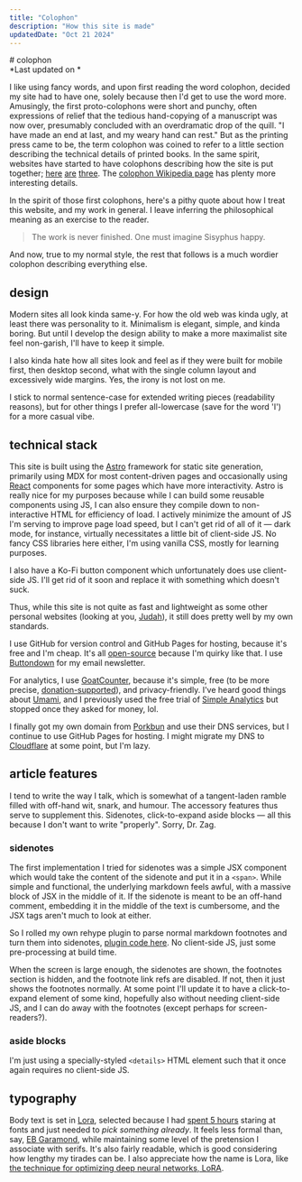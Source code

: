 ```yaml
---
title: "Colophon"
description: "How this site is made"
updatedDate: "Oct 21 2024"
---
```


<BasePage title={frontmatter.title} description={frontmatter.description}>
# colophon
<div>
  *Last updated on <FormattedDate date={new Date(frontmatter.updatedDate)} />*
</div>

I like using fancy words, and upon first reading the word colophon, decided my site had to have one, solely because then I'd get to use the word more. Amusingly, the first proto-colophons were short and punchy, often expressions of relief that the tedious hand-copying of a manuscript was now over, presumably concluded with an overdramatic drop of the quill. "I have made an end at last, and my weary hand can rest." But as the printing press came to be, the term colophon was coined to refer to a little section describing the technical details of printed books. In the same spirit, websites have started to have colophons describing how the site is put together; [here](https://gwern.net/about#colophon) [are](https://joodaloop.com/colophon/) [three](https://maggieappleton.com/colophon). The [colophon Wikipedia page](https://en.wikipedia.org/wiki/Colophon_(publishing)) has plenty more interesting details.

In the spirit of those first colophons, here's a pithy quote about how I treat this website, and my work in general. I leave inferring the philosophical meaning as an exercise to the reader.
> The work is never finished. One must imagine Sisyphus happy.

And now, true to my normal style, the rest that follows is a much wordier colophon describing everything else.

## design
Modern sites all look kinda same-y. For how the old web was kinda ugly, at least there was personality to it. Minimalism is elegant, simple, and kinda boring. But until I develop the design ability to make a more maximalist site feel non-garish, I'll have to keep it simple.

I also kinda hate how all sites look and feel as if they were built for mobile first, then desktop second, what with the single column layout and excessively wide margins. Yes, the irony is not lost on me. 

I stick to normal sentence-case for extended writing pieces (readability reasons), but for other things I prefer all-lowercase (save for the word 'I') for a more casual vibe.

## technical stack
This site is built using the [Astro](https://astro.build/) framework for static site generation, primarily using MDX for most content-driven pages and occasionally using [React](https://react.dev) components for some pages which have more interactivity. Astro is really nice for my purposes because while I can build some reusable components using JS, I can also ensure they compile down to non-interactive HTML for efficiency of load. I actively minimize the amount of JS I'm serving to improve page load speed, but I can't get rid of all of it — dark mode, for instance, virtually necessitates a little bit of client-side JS. No fancy CSS libraries here either, I'm using vanilla CSS, mostly for learning purposes.

I also have a Ko-Fi button component which unfortunately does use client-side JS. I'll get rid of it soon and replace it with something which doesn't suck.

Thus, while this site is not quite as fast and lightweight as some other personal websites (looking at you, [Judah](https://joodaloop.com)), it still does pretty well by my own standards.

I use GitHub for version control and GitHub Pages for hosting, because it's free and I'm cheap. It's all [open-source](https://github.com/kaisoapbox/kaisoapbox.github.io) because I'm quirky like that. I use [Buttondown](https://buttondown.email/refer/kaisoapbox) for my email newsletter. 

For analytics, I use [GoatCounter](https://www.goatcounter.com/), because it's simple, free (to be more precise, [donation-supported](https://github.com/sponsors/arp242/)), and privacy-friendly. I've heard good things about [Umami](https://umami.is/), and I previously used the free trial of [Simple Analytics](https://www.simpleanalytics.com/) but stopped once they asked for money, lol.

I finally got my own domain from [Porkbun](https://porkbun.com/) and use their DNS services, but I continue to use GitHub Pages for hosting. I might migrate my DNS to [Cloudflare](https://www.cloudflare.com/) at some point, but I'm lazy.

## article features
I tend to write the way I talk, which is somewhat of a tangent-laden ramble filled with off-hand wit, snark, and humour. The accessory features thus serve to supplement this. Sidenotes, click-to-expand aside blocks — all this because I don't want to write "properly". Sorry, Dr. Zag.

### sidenotes
The first implementation I tried for sidenotes was a simple JSX component which would take the content of the sidenote and put it in a `<span>`. While simple and functional, the underlying markdown feels awful, with a massive block of JSX in the middle of it. If the sidenote is meant to be an off-hand comment, embedding it in the middle of the text is cumbersome, and the JSX tags aren't much to look at either.

So I rolled my own rehype plugin to parse normal markdown footnotes and turn them into sidenotes, [plugin code here](https://github.com/kaisoapbox/kaisoapbox.github.io/tree/main/src/plugins/sidenotes.js). No client-side JS, just some pre-processing at build time.

When the screen is large enough, the sidenotes are shown, the footnotes section is hidden, and the footnote link refs are disabled. If not, then it just shows the footnotes normally. At some point I'll update it to have a click-to-expand element of some kind, hopefully also without needing client-side JS, and I can do away with the footnotes (except perhaps for screen-readers?).

### aside blocks
I'm just using a specially-styled `<details>` HTML element such that it once again requires no client-side JS.

## typography
Body text is set in [Lora](https://fonts.google.com/specimen/Lora), selected because I had [spent 5 hours](https://x.com/kaisoapbox/status/1769613412924035450?s=20) staring at fonts and just needed to *pick something already*. It feels less formal than, say, [EB Garamond](https://fonts.google.com/specimen/EB+Garamond), while maintaining some level of the pretension I associate with serifs. It's also fairly readable, which is good considering how lengthy my tirades can be. I also appreciate how the name is Lora, like [the technique for optimizing deep neural networks, LoRA](https://arxiv.org/abs/2106.09685).
</BasePage>